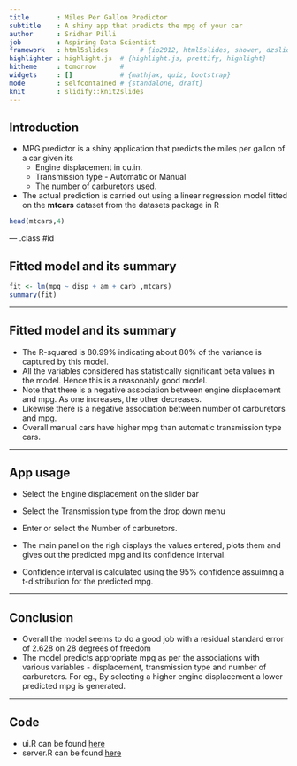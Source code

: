 ```yaml
---
title       : Miles Per Gallon Predictor
subtitle    : A shiny app that predicts the mpg of your car
author      : Sridhar Pilli
job         : Aspiring Data Scientist
framework   : html5slides        # {io2012, html5slides, shower, dzslides, ...}
highlighter : highlight.js  # {highlight.js, prettify, highlight}
hitheme     : tomorrow      # 
widgets     : []            # {mathjax, quiz, bootstrap}
mode        : selfcontained # {standalone, draft}
knit        : slidify::knit2slides
---
```


## Introduction

- MPG predictor is a shiny application that predicts the miles per gallon of a car given its
    - Engine displacement in cu.in.
    - Transmission type - Automatic or Manual
    - The number of carburetors used.

- The actual prediction is carried out using a linear regression model fitted on the **mtcars** dataset from the datasets package in R

```r
head(mtcars,4)
```

--- .class #id 

## Fitted model and its summary

```r
fit <- lm(mpg ~ disp + am + carb ,mtcars)
summary(fit)
```

---

## Fitted model and its summary
- The R-squared is 80.99% indicating about 80% of the variance is captured by this model. 
- All the variables considered has statistically significant beta values in the model. Hence this is a reasonably good model.
- Note that there is a negative association between engine displacement and mpg. As one increases, the other decreases.
- Likewise there is a negative association between number of carburetors and mpg.
- Overall manual cars have higher mpg than automatic transmission type cars.


---

## App usage

- Select the Engine displacement on the slider bar
- Select the Transmission type from the drop down menu
- Enter or select the Number of carburetors.

- The main panel on the righ displays the values entered, plots them and gives out the predicted mpg and its confidence interval.
- Confidence interval is calculated using the 95% confidence assuimng a t-distribution for the predicted mpg.

---

## Conclusion

- Overall the model seems to do a good job with a residual standard error of 2.628 on 28 degrees of freedom
- The model predicts appropriate mpg as per the associations with various variables - displacement, transmission type and number of carburetors. For eg., By selecting a higher engine displacement a lower predicted mpg is generated. 

---

## Code

- ui.R can be found [here](https://github.com/spilli/MPG_predictor/blob/master/ui.R)
- server.R can be found [here](https://github.com/spilli/MPG_predictor/blob/master/server.R)



